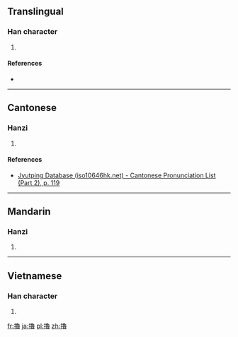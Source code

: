 {{also|撸}}
==Translingual==

===Han character===
{{Han char|rn=64|rad=手|as=15|sn=18|four=57063|canj=QNWA|ids=⿰扌魯}}

# {{defn|Han|sort=手15}}

====References====
* {{Han ref|kx=0461.210|dkj=12913|dj=0810.280|hdz=31981.100|uh=64FC|ud=25852|bh=EFD7|bd=61399}}

----

==Cantonese==

===Hanzi===
{{yue-hanzi|jyut=[[lou5]]|y=lou5}}

# {{defn|lang=yue|sort=手15}}

====References====
*[http://www.iso10646hk.net/jp/document/download.jsp Jyutping Database (iso10646hk.net) - Cantonese Pronunciation List (Part 2), p. 119]

----

==Mandarin==

===Hanzi===
{{cmn-hanzi|sim=撸|pin=[[lǔ]] ([[lu3]]), [[lì]] ([[li4]]), [[luò]] ([[luo4]])|wg=lu<sup>3</sup>, li<sup>4</sup>, lo<sup>4</sup>}}

# {{defn|lang=cmn|sort=手15}}

----

==Vietnamese==

===Han character===
{{vi-readings|rs=手15| hanviet = trỏ}}

# {{defn|lang=vi|sort=手15}}

[[fr:擼]]
[[ja:擼]]
[[pl:擼]]
[[zh:擼]]